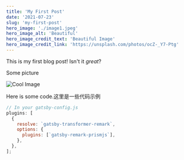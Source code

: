 ```yaml
---
title: 'My First Post'
date: '2021-07-23'
slug: 'my-first-post'
hero_image: './image1.jpeg'
hero_image_alt: 'Beautiful'
hero_image_credit_text: 'Beautiful Image'
hero_image_credit_link: 'https://unsplash.com/photos/ocZ-_Y7-Ptg'
---
```


This is my first blog post! Isn't it _great_?

Some picture

![Cool Image](https://th.wallhaven.cc/small/y8/y86g17.jpg)

Here is some code.这里是一些代码示例

```javascript
// In your gatsby-config.js
plugins: [
  {
    resolve: `gatsby-transformer-remark`,
    options: {
      plugins: [`gatsby-remark-prismjs`],
    },
  },
];
```
